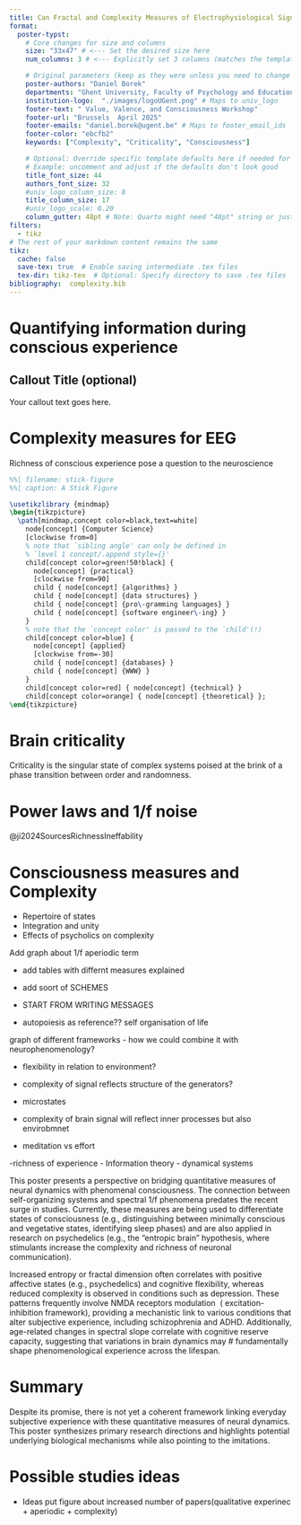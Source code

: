 ```yaml
---
title: Can Fractal and Complexity Measures of Electrophysiological Signals Be Used to Study Subjective Experience?
format:
  poster-typst:
    # Core changes for size and columns
    size: "33x47" # <--- Set the desired size here
    num_columns: 3 # <--- Explicitly set 3 columns (matches the template default)

    # Original parameters (keep as they were unless you need to change them)
    poster-authors: "Daniel Borek"
    departments: "Ghent University, Faculty of Psychology and Educational Sciences, Department of Data-Analysis"
    institution-logo:  "./images/logoUGent.png" # Maps to univ_logo
    footer-text: " Value, Valence, and Consciousness Workshop"
    footer-url: "Brussels  April 2025"
    footer-emails: "daniel.borek@ugent.be" # Maps to footer_email_ids
    footer-color: "ebcfb2"
    keywords: ["Complexity", "Criticality", "Consciousness"]

    # Optional: Override specific template defaults here if needed for 33x47
    # Example: uncomment and adjust if the defaults don't look good
    title_font_size: 44
    authors_font_size: 32
    #univ_logo_column_size: 8
    title_column_size: 17
    #univ_logo_scale: 0.20 
    column_gutter: 48pt # Note: Quarto might need "48pt" string or just 48pt
filters:
  - tikz
# The rest of your markdown content remains the same
tikz:
  cache: false
  save-tex: true  # Enable saving intermediate .tex files
  tex-dir: tikz-tex  # Optional: Specify directory to save .tex files
bibliography:  complexity.bib
---
```


# Quantifying information during conscious experience

::: {.callout-note}
## Callout Title (optional)

Your callout text goes here.
:::

# Complexity measures for EEG 

Richness of conscious experience pose a question to the neuroscience  

::: {#fig-example }
```.tikz
%%| filename: stick-figure
%%| caption: A Stick Figure

\usetikzlibrary {mindmap}
\begin{tikzpicture}
  \path[mindmap,concept color=black,text=white]
    node[concept] {Computer Science}
    [clockwise from=0]
    % note that `sibling angle' can only be defined in
    % `level 1 concept/.append style={}'
    child[concept color=green!50!black] {
      node[concept] {practical}
      [clockwise from=90]
      child { node[concept] {algorithms} }
      child { node[concept] {data structures} }
      child { node[concept] {pro\-gramming languages} }
      child { node[concept] {software engineer\-ing} }
    }
    % note that the `concept color' is passed to the `child'(!)
    child[concept color=blue] {
      node[concept] {applied}
      [clockwise from=-30]
      child { node[concept] {databases} }
      child { node[concept] {WWW} }
    }
    child[concept color=red] { node[concept] {technical} }
    child[concept color=orange] { node[concept] {theoretical} };
\end{tikzpicture}
```

:::
# Brain criticality

Criticality is the singular state of complex systems poised at the brink of a phase transition between order and randomness.

# Power laws and 1/f noise 

@ji2024SourcesRichnessIneffability

# Consciousness measures and Complexity

- Repertoire of states 
- Integration and unity
- Effects of psycholics on complexity

```{=typst}
#block(
  fill: rgb("#E0FFFF"),  // Keep your desired pastel background
  stroke: blue + 1pt,    // Keep your desired border
  radius: 8pt,           // INCREASED from ~4pt for more rounded corners
  inset: 15pt,           // INCREASED from ~8pt for more space around text
)[
  Your content goes here. This area should now feel
  a bit roomier, and the corners of the box will
  be more noticeably curved. Adjust the values
  for radius and inset until you are satisfied.
]
```



Add graph about 1/f aperiodic term 

- add tables with differnt measures explained
- add  soort of SCHEMES
- START FROM WRITING MESSAGES

- autopoiesis as reference??
self organisation of life

graph of different frameworks
- how we could combine it with neurophenomenology?

- flexibility in relation to environment?
- complexity of signal reflects structure of the generators?
- microstates

- complexity of brain signal will reflect inner processes but also envirobmnet
- meditation vs effort 


-richness of experience 
- Information theory 
- dynamical systems

```{=typst}

#table(
  columns: (auto, auto, auto),
  inset: 10pt,
  align: center,
  [Header 1], [Header 2], [Header 3],
  [Cell 1], [Cell 2], [Cell 3],
  [Cell 4], [Cell 5], [Cell 6],
)
```

This poster presents a perspective on bridging quantitative measures of neural dynamics with phenomenal consciousness. The connection between self-organizing systems and spectral 1/f phenomena predates the recent surge in studies. Currently, these measures are being used to differentiate states of consciousness (e.g., distinguishing between minimally conscious and vegetative states, identifying sleep phases) and are also applied in research on psychedelics (e.g., the “entropic brain” hypothesis, where stimulants increase the complexity and richness of neuronal communication).



Increased entropy or fractal dimension often correlates with positive affective states (e.g., psychedelics) and cognitive flexibility, whereas reduced complexity is observed in conditions such as depression. These patterns frequently involve NMDA receptors modulation  ( excitation-inhibition framework), providing a mechanistic link to various conditions that alter subjective experience, including schizophrenia and ADHD. Additionally, age-related changes in spectral slope correlate with cognitive reserve capacity, suggesting that variations in brain dynamics may # fundamentally shape phenomenological experience across the lifespan.



# Summary

Despite its promise, there is not yet a coherent framework linking everyday subjective experience with these quantitative measures of neural dynamics. This poster synthesizes primary research directions and highlights potential underlying biological mechanisms while also pointing to the imitations.

# Possible studies ideas

- Ideas put figure about increased number of papers(qualitative experinec + aperiodic + complexity)


